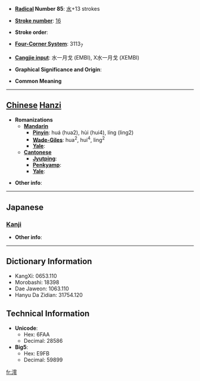 * '''[[Wiktionary:Chinese radical index| Radical]] Number 85''': [[Wiktionary:Chinese radical index 水|水]]+13 strokes

* '''[[Wiktionary:Chinese total strokes index|Stroke number]]''': [[Wiktionary:Chinese total strokes index 16|16]]

* '''Stroke order''': 

* '''[[Wiktionary:Chinese four corner index|Four-Corner System]]''': 3113<sub>7</sub>

* '''[[Wiktionary:Chinese Cangjie index|Cangjie input]]''': 水一月戈 (EMBI), X水一月戈 (XEMBI)

* '''Graphical Significance and Origin''': 

* '''Common Meaning'''

----

== [[Chinese]] [[Hanzi]] ==

* '''Romanizations'''
** '''[[Mandarin]]'''
*** '''[[Pinyin]]''': huá (hua2), hùi (hui4), líng (ling2)
*** '''[[Wade-Giles]]''': hua<sup>2</sup>, hui<sup>4</sup>, ling<sup>2</sup>
*** '''[[Yale]]''': 
** '''[[Cantonese]]'''
*** '''[[Jyutping]]''':
*** '''[[Penkyamp]]''': 
*** '''[[Yale]]''': 

* '''Other info''': 

----

==Japanese==
===[[Kanji]]===
{{kanji|on readings=[[れい]] (rei)|kun readings=[[みお]] (mio)}}

* '''Other info''':  

----

== Dictionary Information ==

* KangXi: 0653.110
* Morobashi: 18398
* Dae Jaweon: 1063.110
* Hanyu Da Zidian: 31754.120

== Technical Information ==

* '''Unicode''':
** Hex: 6FAA
** Decimal: 28586
* '''Big5''':
** Hex: E9FB
** Decimal: 59899

[[fr:澪]]